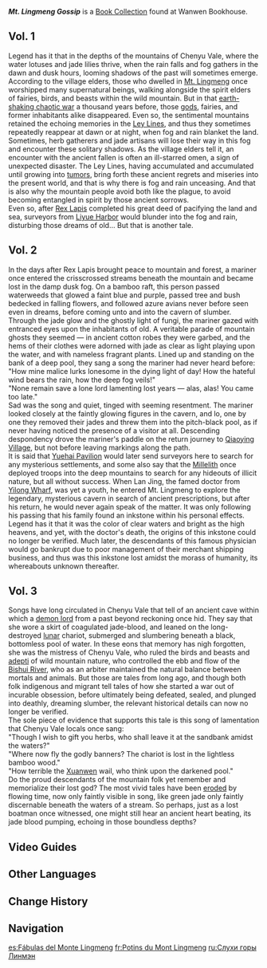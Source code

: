 {{Book Collection Infobox
|image     = Book Mt. Lingmeng Gossip.png
|quality   = 3
|region_lore = Liyue
|region_location = Liyue
|volumes   = 3
|vol1      = Sold by [[Jifang]] at [[Wanwen Bookhouse]] in [[Liyue Harbor]]
|vol2      = Sold by Jifang at Wanwen Bookhouse in Liyue Harbor
|vol3      = Sold by Jifang at Wanwen Bookhouse in Liyue Harbor
}}
'''''Mt. Lingmeng Gossip''''' is a [[Book Collection]] found at Wanwen Bookhouse.

==Vol. 1==
{{Description|A book about the local folklore and ballads of [[Chenyu Vale]]. It contains many far-fetched folk legends.}}
Legend has it that in the depths of the mountains of Chenyu Vale, where the water lotuses and jade lilies thrive, when the rain falls and fog gathers in the dawn and dusk hours, looming shadows of the past will sometimes emerge.<br>
According to the village elders, those who dwelled in [[Mt. Lingmeng]] once worshipped many supernatural beings, walking alongside the spirit elders of fairies, birds, and beasts within the wild mountain. But in that [[Archon War|earth-shaking chaotic war]] a thousand years before, those [[gods]], fairies, and former inhabitants alike disappeared. Even so, the sentimental mountains retained the echoing memories in the [[Ley Lines]], and thus they sometimes repeatedly reappear at dawn or at night, when fog and rain blanket the land.<br>
Sometimes, herb gatherers and jade artisans will lose their way in this fog and encounter these solitary shadows. As the village elders tell it, an encounter with the ancient fallen is often an ill-starred omen, a sign of unexpected disaster. The Ley Lines, having accumulated and accumulated until growing into [[Miasma|tumors]], bring forth these ancient regrets and miseries into the present world, and that is why there is fog and rain unceasing. And that is also why the mountain people avoid both like the plague, to avoid becoming entangled in spirit by those ancient sorrows.<br>
Even so, after [[Rex Lapis]] completed his great deed of pacifying the land and sea, surveyors from [[Liyue Harbor]] would blunder into the fog and rain, disturbing those dreams of old... But that is another tale.

==Vol. 2==
{{Description|A book about the local folklore and ballads of Chenyu Vale. It contains many far-fetched folk legends.}}
In the days after Rex Lapis brought peace to mountain and forest, a mariner once entered the crisscrossed streams beneath the mountain and became lost in the damp dusk fog. On a bamboo raft, this person passed waterweeds that glowed a faint blue and purple, passed tree and bush bedecked in falling flowers, and followed azure avians never before seen even in dreams, before coming unto and into the cavern of slumber.<br>
Through the jade glow and the ghostly light of fungi, the mariner gazed with entranced eyes upon the inhabitants of old. A veritable parade of mountain ghosts they seemed &mdash; in ancient cotton robes they were garbed, and the hems of their clothes were adorned with jade as clear as light playing upon the water, and with nameless fragrant plants. Lined up and standing on the bank of a deep pool, they sang a song the mariner had never heard before:<br>
"How mine malice lurks lonesome in the dying light of day! How the hateful wind bears the rain, how the deep fog veils!"<br>
"None remain save a lone lord lamenting lost years &mdash; alas, alas! You came too late."<br>
Sad was the song and quiet, tinged with seeming resentment. The mariner looked closely at the faintly glowing figures in the cavern, and lo, one by one they removed their jades and threw them into the pitch-black pool, as if never having noticed the presence of a visitor at all. Descending despondency drove the mariner's paddle on the return journey to [[Qiaoying Village]], but not before leaving markings along the path.<br>
It is said that [[Yuehai Pavilion]] would later send surveyors here to search for any mysterious settlements, and some also say that the [[Millelith]] once deployed troops into the deep mountains to search for any hideouts of illicit nature, but all without success. When Lan Jing, the famed doctor from [[Yilong Wharf]], was yet a youth, he entered Mt. Lingmeng to explore the legendary, mysterious cavern in search of ancient prescriptions, but after his return, he would never again speak of the matter. It was only following his passing that his family found an inkstone within his personal effects. Legend has it that it was the color of clear waters and bright as the high heavens, and yet, with the doctor's death, the origins of this inkstone could no longer be verified. Much later, the descendants of this famous physician would go bankrupt due to poor management of their merchant shipping business, and thus was this inkstone lost amidst the morass of humanity, its whereabouts unknown thereafter.

==Vol. 3==
{{Description|A book about the local folklore and ballads of Chenyu Vale. It contains many far-fetched folk legends.}}
Songs have long circulated in Chenyu Vale that tell of an ancient cave within which a [[God|demon lord]] from a past beyond reckoning once hid. They say that she wore a skirt of coagulated jade-blood, and leaned on the long-destroyed [[Aria, Sonnet and Canon|lunar]] chariot, submerged and slumbering beneath a black, bottomless pool of water. In these eons that memory has nigh forgotten, she was the mistress of Chenyu Vale, who ruled the birds and beasts and [[adepti]] of wild mountain nature, who controlled the ebb and flow of the [[Bishui River]], who as an arbiter maintained the natural balance between mortals and animals. But those are tales from long ago, and though both folk indigenous and migrant tell tales of how she started a war out of incurable obsession, before ultimately being defeated, sealed, and plunged into deathly, dreaming slumber, the relevant historical details can now no longer be verified.<br>
The sole piece of evidence that supports this tale is this song of lamentation that Chenyu Vale locals once sang:<br>
"Though I wish to gift you herbs, who shall leave it at the sandbank amidst the waters?"<br>
"Where now fly the godly banners? The chariot is lost in the lightless bamboo wood."<br>
"How terrible the [[Xuanwen Beast|Xuanwen]] wail, who think upon the darkened pool."<br>
Do the proud descendants of the mountain folk yet remember and memorialize their lost god? The most vivid tales have been [[Erosion|eroded]] by flowing time, now only faintly visible in song, like green jade only faintly discernable beneath the waters of a stream. So perhaps, just as a lost boatman once witnessed, one might still hear an ancient heart beating, its jade blood pumping, echoing in those boundless depths?

==Video Guides==
{{EVT
|video1   = https://youtu.be/KBWMH4bO8kw
|caption1 = "Mt. Lingmeng Gossip" series location
}}

==Other Languages==
{{Other Languages
|en       = Mt. Lingmeng Gossip
|zhs      = 灵濛山夜话
|zhs_rm   = 
|zht      = 靈濛山夜話
|zht_rm   = 
|zh_tl    = 
|ja       = 霊濛山の夜話
|ja_rm    = Reimou-zan no Yawa
|ja_tl    = Mt. Lingmeng Evening Talk
|ko       = 영몽산 야화
|ko_tl    = 
|es       = Fábulas del Monte Lingmeng
|es_tl    = Fables of Mount Lingmeng
|fr       = Potins du Mont Lingmeng
|fr_tl    = Mt. Lingmeng Gossips
|ru       = Слухи горы Линмэн.
|ru_tl    = 
|th       = เรื่องเล่าแห่งภูเขา Lingmeng
|th_rm    = 
|th_tl    = 
|vi       = Chuyện Đêm Khuya Ở Linh Mông Sơn
|vi_tl    = 
|de       = Nächtliches Geflüster auf dem Berg Lingmeng
|de_tl    = 
|id       = Cerita Malam Gunung Lingmeng
|id_tl    = 
|pt       = Conversas Noturnas no Monte Lingmeng
|pt_tl    = 
|tr       = Lingmeng Dağı Hikayeleri
|tr_tl    = 
|it       = Pettegolezzi del Monte Lingmeng
|it_tl    = Mt. Lingmeng Gossips
}}

==Change History==
{{Change History|5.2}}

==Navigation==
{{Book Navbox|Liyue}}

[[es:Fábulas del Monte Lingmeng]]
[[fr:Potins du Mont Lingmeng]]
[[ru:Слухи горы Линмэн]]